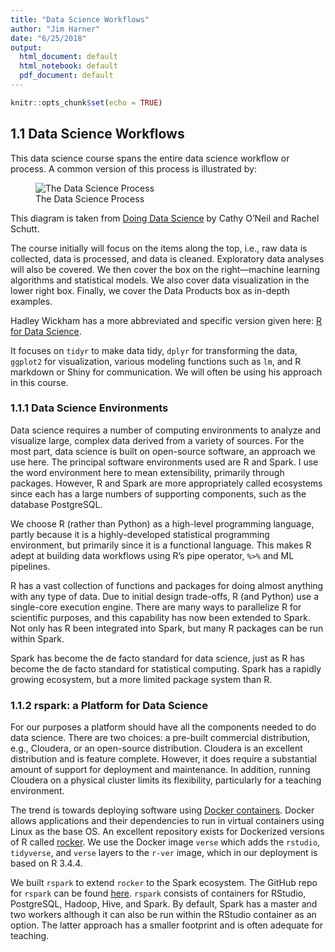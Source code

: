 ```yaml
---
title: "Data Science Workflows"
author: "Jim Harner"
date: "6/25/2018"
output:
  html_document: default
  html_notebook: default
  pdf_document: default
---
```


```r
knitr::opts_chunk$set(echo = TRUE)
```

## 1.1 Data Science Workflows

This data science course spans the entire data science workflow or process. A common version of this process is illustrated by:   

![The Data Science Process](figures/dsciProcess.png)  

This diagram is taken from [Doing Data Science](http://shop.oreilly.com/product/0636920028529.do) by Cathy O'Neil and Rachel Schutt.

The course initially will focus on the items along the top, i.e., raw data is collected, data is processed, and data is cleaned. Exploratory data analyses will also be covered. We then cover the box on the right---machine learning algorithms and statistical models. We also cover data visualization in the lower right box. Finally, we cover the Data Products box as in-depth examples.

Hadley Wickham has a more abbreviated and specific version given here: [R for Data Science](http://r4ds.had.co.nz/introduction.html#what-you-will-learn).

It focuses on `tidyr` to make data tidy, `dplyr` for transforming the data, `ggplot2` for visualization, various modeling functions such as `lm`, and R markdown or Shiny for communication. We will often be using his approach in this course.  

### 1.1.1 Data Science Environments  

Data science requires a number of computing environments to analyze and visualize large, complex data derived from a variety of sources. For the most part, data science is built on open-source software, an approach we use here. The principal software environments used are R and Spark. I use the word environment here to mean extensibility, primarily through packages. However, R and Spark are more appropriately called  ecosystems since each has a large numbers of supporting components, such as the database PostgreSQL. 

We choose R (rather than Python) as a high-level programming language, partly because it is a highly-developed statistical programming environment, but primarily since it is a functional language. This makes R adept at building data workflows using R's pipe operator, `%>%` and ML pipelines.

R has a vast collection of functions and packages for doing almost anything with any type of data. Due to initial design trade-offs, R (and Python) use a single-core execution engine. There are many ways to parallelize R for scientific purposes, and this capability has now been extended to Spark. Not only has R been integrated into Spark, but many R packages can be run within Spark.

Spark has become the de facto standard for data science, just as R has become the de facto standard for statistical computing. Spark has a rapidly growing ecosystem, but a more limited package system than R. 

### 1.1.2 rspark: a Platform for Data Science

For our purposes a platform should have all the components needed to do data science. There are two choices: a pre-built commercial distribution, e.g., Cloudera, or an open-source distribution. Cloudera is an excellent distribution and is feature complete. However, it does require a substantial amount of support for deployment and maintenance. In addition, running Cloudera on a physical cluster limits its flexibility, particularly for a teaching environment.

The trend is towards deploying software using [Docker containers](https://www.docker.com/). Docker allows applications and their dependencies to run in virtual containers using Linux as the base OS. An excellent repository exists for Dockerized versions of R called [rocker](http://github.com/rocker-org/rocker). We use the Docker image `verse` which adds the `rstudio`, `tidyverse`, and `verse` layers to the `r-ver` image, which in our deployment is based on R 3.4.4.

We built `rspark` to extend `rocker` to the Spark ecosystem. The GitHub repo for `rspark` can be found [here](http://github.com/jharner/rspark). `rspark` consists of containers for RStudio, PostgreSQL, Hadoop, Hive, and Spark. By default, Spark has a master and two workers although it can also be run within the RStudio container as an option. The latter approach has a smaller footprint and is often adequate for teaching.
